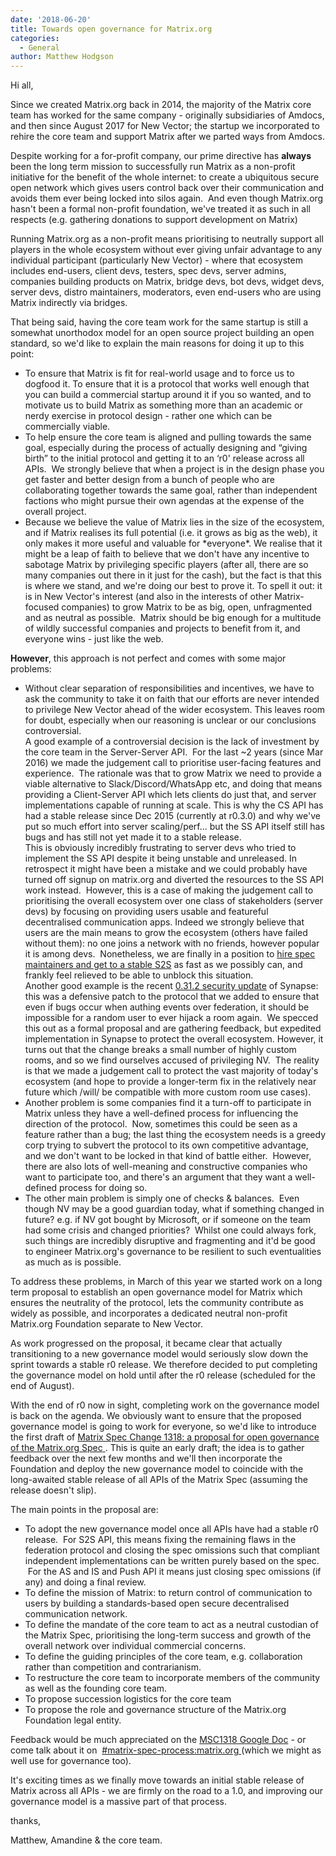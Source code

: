 ```yaml
---
date: '2018-06-20'
title: Towards open governance for Matrix.org
categories:
  - General
author: Matthew Hodgson
---
```


Hi all,

Since we created Matrix.org back in 2014, the majority of the Matrix core team has worked for the same company - originally subsidiaries of Amdocs, and then since August 2017 for New Vector; the startup we incorporated to rehire the core team and support Matrix after we parted ways from Amdocs.

Despite working for a for-profit company, our prime directive has <b>always</b> been the long term mission to successfully run Matrix as a non-profit initiative for the benefit of the whole internet: to create a ubiquitous secure open network which gives users control back over their communication and avoids them ever being locked into silos again.  And even though Matrix.org hasn't been a formal non-profit foundation, we've treated it as such in all respects (e.g. gathering donations to support development on Matrix)

Running Matrix.org as a non-profit means prioritising to neutrally support all players in the whole ecosystem without ever giving unfair advantage to any individual participant (particularly New Vector) - where that ecosystem includes end-users, client devs, testers, spec devs, server admins, companies building products on Matrix, bridge devs, bot devs, widget devs, server devs, distro maintainers, moderators, even end-users who are using Matrix indirectly via bridges.

That being said, having the core team work for the same startup is still a somewhat unorthodox model for an open source project building an open standard, so we'd like to explain the main reasons for doing it up to this point:
<ul>
 	<li style="font-weight: 400;">To ensure that Matrix is fit for real-world usage and to force us to dogfood it. To ensure that it is a protocol that works well enough that you can build a commercial startup around it if you so wanted, and to motivate us to build Matrix as something more than an academic or nerdy exercise in protocol design - rather one which can be commercially viable.</li>
 	<li style="font-weight: 400;">To help ensure the core team is aligned and pulling towards the same goal, especially during the process of actually designing and “giving birth” to the initial protocol and getting it to an ‘r0' release across all APIs.  We strongly believe that when a project is in the design phase you get faster and better design from a bunch of people who are collaborating together towards the same goal, rather than independent factions who might pursue their own agendas at the expense of the overall project.</li>
 	<li style="font-weight: 400;">Because we believe the value of Matrix lies in the size of the ecosystem, and if Matrix realises its full potential (i.e. it grows as big as the web), it only makes it more useful and valuable for *everyone*. We realise that it might be a leap of faith to believe that we don't have any incentive to sabotage Matrix by privileging specific players (after all, there are so many companies out there in it just for the cash), but the fact is that this is where we stand, and we're doing our best to prove it. To spell it out: it is in New Vector's interest (and also in the interests of other Matrix-focused companies) to grow Matrix to be as big, open, unfragmented and as neutral as possible.  Matrix should be big enough for a multitude of wildly successful companies and projects to benefit from it, and everyone wins - just like the web.</li>
</ul>
<b>However</b>, this approach is not perfect and comes with some major problems:
<ul>
 	<li style="font-weight: 400;">Without clear separation of responsibilities and incentives, we have to ask the community to take it on faith that our efforts are never intended to privilege New Vector ahead of the wider ecosystem. This leaves room for doubt, especially when our reasoning is unclear or our conclusions controversial.<br />A good example of a controversial decision is the lack of investment by the core team in the Server-Server API.  For the last ~2 years (since Mar 2016) we made the judgement call to prioritise user-facing features and experience.  The rationale was that to grow Matrix we need to provide a viable alternative to Slack/Discord/WhatsApp etc, and doing that means providing a Client-Server API which lets clients do just that, and server implementations capable of running at scale. This is why the CS API has had a stable release since Dec 2015 (currently at r0.3.0) and why we've put so much effort into server scaling/perf... but the SS API itself still has bugs and has still not yet made it to a stable release.<br />This is obviously incredibly frustrating to server devs who tried to implement the SS API despite it being unstable and unreleased. In retrospect it might have been a mistake and we could probably have turned off signup on matrix.org and diverted the resources to the SS API work instead.  However, this is a case of making the judgement call to prioritising the overall ecosystem over one class of stakeholders (server devs) by focusing on providing users usable and featureful decentralised communication apps. Indeed we strongly believe that users are the main means to grow the ecosystem (others have failed without them): no one joins a network with no friends, however popular it is among devs.  Nonetheless, we are finally in a position to <a href="https://matrix.org/blog/2018/06/15/this-week-in-matrix-2018-06-15/">hire spec maintainers and get to a stable S2S</a> as fast as we possibly can, and frankly feel relieved to be able to unblock this situation.<br />Another good example is the recent <a href="https://matrix.org/blog/2018/06/14/security-update-synapse-0-31-2/">0.31.2 security update</a><span style="font-weight: 400;"><span style="font-weight: 400;"> of Synapse: this was a defensive patch to the protocol that we added to ensure that even if bugs occur when authing events over federation, it should be impossible for a random user to ever hijack a room again.  We specced this out as a formal proposal and are gathering feedback, but expedited implementation in Synapse to protect the overall ecosystem. However, it turns out that the change breaks a small number of highly custom rooms, and so we find ourselves accused of privileging NV.  The reality is that we made a judgement call to protect the vast majority of today's ecosystem (and hope to provide a longer-term fix in the relatively near future which /will/ be compatible with more custom room use cases).</span>
</span>
</li>
 	<li style="font-weight: 400;"><span style="font-weight: 400;">Another problem is some companies find it a turn-off to participate in Matrix unless they have a well-defined process for influencing the direction of the protocol.  Now, sometimes this could be seen as a feature rather than a bug; the last thing the ecosystem needs is a greedy corp trying to subvert the protocol to its own competitive advantage, and we don't want to be locked in that kind of battle either.  However, there are also lots of well-meaning and constructive companies who want to participate too, and there's an argument that they want a well-defined process for doing so.
</span>
</li>
 	<li style="font-weight: 400;"><span style="font-weight: 400;">The other main problem is simply one of checks &amp; balances.  Even though NV may be a good guardian today, what if something changed in future? e.g. if NV got bought by Microsoft, or if someone on the team had some crisis and changed priorities?  Whilst one could always fork, such things are incredibly disruptive and fragmenting and it'd be good to engineer Matrix.org's governance to be resilient to such eventualities as much as is possible.</span>
</li>
</ul>
To address these problems, in March of this year we started work on a long term proposal to establish an open governance model for Matrix which ensures the neutrality of the protocol, lets the community contribute as widely as possible, and incorporates a dedicated neutral non-profit Matrix.org Foundation separate to New Vector.

As work progressed on the proposal, it became clear that actually transitioning to a new governance model would seriously slow down the sprint towards a stable r0 release. We therefore decided to put completing the governance model on hold until after the r0 release (scheduled for the end of August).

<span style="font-weight: 400;">With the end of r0 now in sight, completing work on the governance model is back on the agenda. We obviously want to ensure that the proposed governance model is going to work for everyone, so we'd like to introduce the first draft of </span>
<a href="https://docs.google.com/document/d/1vASIt2v0UwKnUKHNEjA_P3SFCM0kcIUl1LQyM--ax04/edit#"><span style="font-weight: 400;">Matrix Spec Change 1318: a proposal for open governance of the Matrix.org Spec</span>
</a>. This is quite an early draft; the idea is to gather feedback over the next few months and we'll then incorporate the Foundation and deploy the new governance model to coincide with the long-awaited stable release of all APIs of the Matrix Spec (assuming the release doesn't slip).

The main points in the proposal are:

<ul>
 	<li style="font-weight: 400;"><span style="font-weight: 400;">To adopt the new governance model once all APIs have had a stable r0 release.  For S2S API, this means fixing the remaining flaws in the federation protocol and closing the spec omissions such that compliant independent implementations can be written purely based on the spec.  For the AS and IS and Push API it means just closing spec omissions (if any) and doing a final review.</span>
</li>
 	<li style="font-weight: 400;"><span style="font-weight: 400;">To define the mission of Matrix: to return control of communication to users by building a standards-based open secure decentralised communication network.</span>
</li>
 	<li style="font-weight: 400;"><span style="font-weight: 400;">To define the mandate of the core team to act as a neutral custodian of the Matrix Spec, prioritising the long-term success and growth of the overall network over individual commercial concerns.</span>
</li>
 	<li style="font-weight: 400;"><span style="font-weight: 400;">To define the guiding principles of the core team, e.g. collaboration rather than competition and contrarianism.</span>
</li>
 	<li style="font-weight: 400;"><span style="font-weight: 400;">To restructure the core team to incorporate members of the community as well as the founding core team.</span>
</li>
 	<li style="font-weight: 400;"><span style="font-weight: 400;">To propose succession logistics for the core team</span>
</li>
 	<li style="font-weight: 400;"><span style="font-weight: 400;">To propose the role and governance structure of the Matrix.org Foundation legal entity.</span>
</li>
</ul>
<span style="font-weight: 400;">Feedback would be much appreciated on the <a href="https://docs.google.com/document/d/1vASIt2v0UwKnUKHNEjA_P3SFCM0kcIUl1LQyM--ax04/edit#">MSC1318 Google Doc</a> - or come talk about it on </span>
<a href="https://matrix.to/#/#matrix-spec-process:matrix.org"><span style="font-weight: 400;">#matrix-spec-process:matrix.org</span>
</a><span style="font-weight: 400;"> (which we might as well use for governance too).</span>


It's exciting times as we finally move towards an initial stable release of Matrix across all APIs - we are firmly on the road to a 1.0, and improving our governance model is a massive part of that process.

thanks,

Matthew, Amandine &amp; the core team.